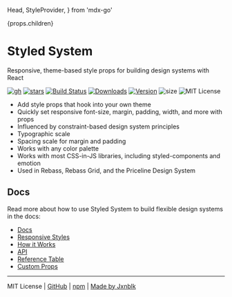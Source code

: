   Head,
  StyleProvider,
} from 'mdx-go'

  <StyleProvider>
    <Box
      mt={4}
      mb={6}
      px={3}
      mx='auto'
      css={{
        maxWidth: '960px',
      }}>
      {props.children}
    </Box>
  </StyleProvider>

<Head>
  <title>Styled System</title>
  <meta name='twitter:card' content='summary' />
  <meta name='twitter:site' content='@jxnblk' />
  <meta name='twitter:image' content='https://jxnblk.com/styled-system/logo.png' />
  <meta name='twitter:title' content='Styled System' />
  <meta name='twitter:description' content='Design system utilities for styled-components, glamorous, and other CSS-in-JS libraries' />
  <meta name='description' content='Design system utilities for styled-components, glamorous, and other CSS-in-JS libraries' />
</Head>

<Flex justifyContent='center'>
  <Logo />
</Flex>

# Styled System

Responsive, theme-based style props for building design systems with React

[![gh][]][github] [![stars][]][github] [![Build Status][ci]][travis] [![Downloads][]][npm] [![Version][]][npm] ![size][] ![MIT License][license]

- Add style props that hook into your own theme
- Quickly set responsive font-size, margin, padding, width, and more with props
- Influenced by constraint-based design system principles
- Typographic scale
- Spacing scale for margin and padding
- Works with any color palette
- Works with most CSS-in-JS libraries, including styled-components and emotion
- Used in Rebass, Rebass Grid, and the Priceline Design System

<Box my={5} />
<Demo />
<GettingStarted />

## Docs

Read more about how to use Styled System to build flexible design systems in the docs:

- [Docs][]
- [Responsive Styles][]
- [How it Works][]
- [API][]
- [Reference Table][table]
- [Custom Props][]

---

MIT License
| [GitHub][]
| [npm][]
| [Made by Jxnblk][jxnblk]

[ci]: https://flat.badgen.net/travis/jxnblk/styled-system
[version]: https://flat.badgen.net/npm/v/styled-system
[downloads]: https://flat.badgen.net/npm/dw/styled-system
[license]: https://flat.badgen.net/badge/license/MIT/blue
[stars]: https://flat.badgen.net/github/stars/jxnblk/styled-system
[gh]: https://flat.badgen.net/badge//GitHub/black?icon=github
[size]: https://flat.badgen.net/bundlephobia/minzip/styled-system

[npm]: https://npmjs.com/package/styled-system
[travis]: https://travis-ci.org/jxnblk/styled-system
[github]: https://github.com/jxnblk/styled-system
[jxnblk]: https://jxnblk.com
[docs]: https://github.com/jxnblk/styled-system/tree/master/docs
[responsive styles]: https://github.com/jxnblk/styled-system/blob/master/docs/responsive-styles.md
[how it works]: https://github.com/jxnblk/styled-system/blob/master/docs/how-it-works.md
[api]: https://github.com/jxnblk/styled-system/blob/master/docs/api.md
[table]: https://github.com/jxnblk/styled-system/blob/master/docs/table.md
[custom props]: https://github.com/jxnblk/styled-system/blob/master/docs/custom-props.md

<script
  dangerouslySetInnerHTML={{
    __html: `(function(i,s,o,g,r,a,m){i['GoogleAnalyticsObject']=r;i[r]=i[r]||function(){
(i[r].q=i[r].q||[]).push(arguments)},i[r].l=1*new Date();a=s.createElement(o),
m=s.getElementsByTagName(o)[0];a.async=1;a.src=g;m.parentNode.insertBefore(a,m)
})(window,document,'script','//www.google-analytics.com/analytics.js','ga');
ga('create', 'UA-4603832-6', 'auto'); ga('send', 'pageview');`
  }}
/>
